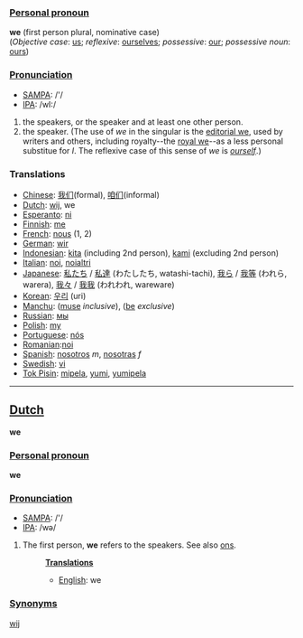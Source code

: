 ===[[Personal pronoun]]===
'''we''' (first person plural, nominative case)<br>
(''Objective case'': [[us]]; ''reflexive'': [[ourselves]]; ''possessive'': [[our]]; ''possessive noun'': [[ours]])


===[[Pronunciation]]===
*[[w:SAMPA|SAMPA]]: /'/
*[[w:IPA|IPA]]: /wI:/

#the speakers, or the speaker and at least one other person.
#the speaker. (The use of ''we'' in the singular is the [[editorial we]], used by writers and others, including royalty--the [[royal we]]--as a less personal substitue for ''I''. The reflexive case of this sense of ''we'' is ''[[ourself]]''.)

===Translations===
*[[Chinese]]: [[我们]](formal), [[咱们]](informal)
*[[Dutch]]: [[wij]], we
*[[Esperanto]]: [[ni]]
*[[Finnish]]: [[me]]
*[[French]]: [[nous]] (1, 2)
*[[German]]: [[wir]]
*[[Indonesian]]: [[kita]] (including 2nd person), [[kami]] (excluding 2nd person)
*[[Italian]]: [[noi]], [[noialtri]]
*[[Japanese]]: [[私たち]] / [[私達]] (わたしたち, watashi-tachi), [[我ら]] / [[我等]] (われら, warera), [[我々]] / [[我我]] (われわれ, wareware)
*[[Korean]]: [[우리]] (uri)
*[[Manchu]]: ([[muse]] ''inclusive''), ([[be]] ''exclusive'')
*[[Russian]]: [[мы]]
*[[Polish]]: [[my]]
*[[Portuguese]]: [[nós]]
*[[Romanian]]:[[noi]]
*[[Spanish]]: [[nosotros]] ''m'', [[nosotras]] ''f''
*[[Swedish]]: [[vi]]
*[[Tok Pisin]]: [[mipela]], [[yumi]], [[yumipela]]

----

==[[Dutch]]==
'''we'''

===[[Personal pronoun]]===
'''we'''

===[[Pronunciation]]===
*[[w:SAMPA|SAMPA]]: /'/
*[[w:IPA|IPA]]: /wə/

# The first person, '''we''' refers to the speakers. See also [[ons]].
#:'''[[Translation]]s'''
#:*[[English]]: we

===[[Synonyms]]===

[[wij]]